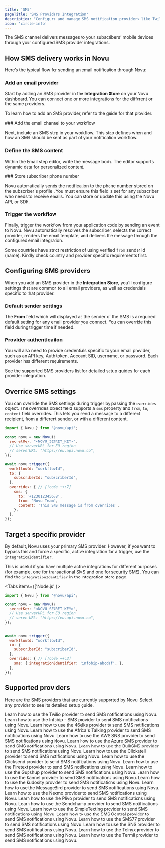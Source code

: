 ```yaml
---
title: 'SMS'
pageTitle: 'SMS Providers Integration'
description: "Configure and manage SMS notification providers like Twilio, Nexmo, and others with Novu's notification infrastructure."
icon: 'circle-info'
---
```


The SMS channel delivers messages to your subscribers’ mobile devices through your configured SMS provider integrations.

## How SMS delivery works in Novu

Here’s the typical flow for sending an email notification through Novu:

<Steps> 
<Step> 

### Add an email provider

Start by adding an SMS provider in the **Integration Store** on your Novu dashboard. You can connect one or more integrations for the different or the same providers.

To learn how to add an SMS provider, refer to the guide for that provider.

</Step>
<Step> 
### Add the email channel to your workflow

Next, include an SMS step in your workflow. This step defines when and how an SMS should be sent as part of your notification workflow.
</Step>
<Step> 
### Define the SMS content

Within the Email step editor, write the message body. The editor supports dynamic data for personalized content.

</Step>
<Step> 
### Store subscriber phone number

Novu automatically sends the notification to the phone number stored on the subscriber's profile . You must ensure this field is set for any subscriber who needs to receive emails. You can store or update this using the Novu API, or SDK.
</Step>
<Step>
### Trigger the workflow

Finally, trigger the workflow from your application code by sending an event to Novu.
Novu automatically resolves the subscriber, selects the correct provider, renders the email template, and delivers the message through the configured email integration.
</Step>
</Steps>

<Callout type="info">Some countries have strict restriction of using verified `from` sender id (name). Kindly check country and provider specific requirements first.</Callout>


## Configuring SMS providers

When you add an SMS provider in the **Integration Store**, you'll configure settings that are common to all email providers, as well as credentials specific to that provider.

### Default sender settings

The **From** field which will displayed as the sender of the SMS is a required default setting for any email provider you connect. You can override this field during trigger time if needed.

### Provider authentication

You will also need to provide credentials specific to your email provider, such as an API key, Auth token, Account SID, username, or password. Each provider has different requirements.

<Callout type="info"> See the supported SMS providers list for detailed setup guides for each provider integration.</Callout>


## Override SMS settings

You can override the SMS settings during trigger by passing the `overrides` object. The overrides object field supports a `sms` property and `from`, `to`, `content` field overrides. This lets you send a message to a different recipient, from a different sender, or with a different content.

```javascript
import { Novu } from '@novu/api';  

const novu = new Novu({
  secretKey: "<NOVU_SECRET_KEY>",
  // Use serverURL for EU region
  // serverURL: "https://eu.api.novu.co",
});

await novu.trigger({ 
  workflowId: "workflowId",
  to: {
    subscriberId: "subscriberId",
  },
  overrides: { // [!code ++:7]
    sms: {
      to: '+123012345678',
      from: 'Novu Team',
      content: 'This SMS message is from overrides',
    },
  },
});
```

## Target a specific provider

By default, Novu uses your primary SMS provider. However, if you want to bypass this and force a specific, active integration for a trigger, use the `integrationIdentifier`.

This is useful if you have multiple active integrations for different purposes (for example, one for transactional SMS and one for security SMS). You can find the `integrationIdentifier` in the integration store page.

<Tabs items={['Node.js']}>
<Tab value="Node.js">
```javascript
import { Novu } from '@novu/api';  

const novu = new Novu({
  secretKey: "<NOVU_SECRET_KEY>",
  // Use serverURL for EU region
  // serverURL: "https://eu.api.novu.co",
});


await novu.trigger({
  workflowId: "workflowId",
  to: {
    subscriberId: "subscriberId",
  },
  overrides: { // [!code ++:3]
    sms: { integrationIdentifier: 'infobip-abcdef', },
  },
});

```
</Tab>
</Tabs>

## Supported providers


Here are the SMS providers that are currently supported by Novu. Select any provider to see its detailed setup guide.

<Cards>
<Card title="Twilio" href="/platform/integrations/sms/twilio"> Learn how to use the Twilio provider to send SMS notifications using Novu.</Card>
<Card title="Infobip - SMS" href="/platform/integrations/sms/infobip"> Learn how to use the Infobip - SMS provider to send SMS notifications using Novu.</Card>
<Card title="46elks" href="/platform/integrations/sms/46elks"> Learn how to use the 46elks provider to send SMS notifications using Novu.</Card>
<Card title="Africa's Talking" href="/platform/integrations/sms/africas-talking"> Learn how to use the Africa's Talking provider to send SMS notifications using Novu.</Card>
<Card title="AWS SNS" href="/platform/integrations/sms/aws-sns"> Learn how to use the AWS SNS provider to send SMS notifications using Novu.</Card>
<Card title="Azure SMS" href="/platform/integrations/sms/azure-sms"> Learn how to use the Azure SMS provider to send SMS notifications using Novu.</Card>
<Card title="BulkSMS" href="/platform/integrations/sms/bulksms"> Learn how to use the BulkSMS provider to send SMS notifications using Novu.</Card>
<Card title="Clickatell" href="/platform/integrations/sms/clickatell"> Learn how to use the Clickatell provider to send SMS notifications using Novu.</Card>
<Card title="Clicksend" href="/platform/integrations/sms/clicksend"> Learn how to use the Clicksend provider to send SMS notifications using Novu.</Card>
<Card title="Firetext" href="/platform/integrations/sms/firetext"> Learn how to use the Firetext provider to send SMS notifications using Novu.</Card>
<Card title="Gupshup" href="/platform/integrations/sms/gupshup"> Learn how to use the Gupshup provider to send SMS notifications using Novu.</Card>
<Card title="Kannel" href="/platform/integrations/sms/kannel"> Learn how to use the Kannel provider to send SMS notifications using Novu.</Card>
<Card title="Kudosity" href="/platform/integrations/sms/kudosity"> Learn how to use the Kudosity provider to send SMS notifications using Novu.</Card>
<Card title="MessageBird" href="/platform/integrations/sms/messagebird"> Learn how to use the MessageBird provider to send SMS notifications using Novu.</Card>
<Card title="Nexmo" href="/platform/integrations/sms/nexmo"> Learn how to use the Nexmo provider to send SMS notifications using Novu.</Card>
<Card title="Plivo" href="/platform/integrations/sms/plivo"> Learn how to use the Plivo provider to send SMS notifications using Novu.</Card>
<Card title="Sendchamp" href="/platform/integrations/sms/sendchamp"> Learn how to use the Sendchamp provider to send SMS notifications using Novu.</Card>
<Card title="SimpleTexting" href="/platform/integrations/sms/simpletexting"> Learn how to use the SimpleTexting provider to send SMS notifications using Novu.</Card>
<Card title="SMS Central" href="/platform/integrations/sms/sms-central"> Learn how to use the SMS Central provider to send SMS notifications using Novu.</Card>
<Card title="SMS77" href="/platform/integrations/sms/sms77"> Learn how to use the SMS77 provider to send SMS notifications using Novu.</Card>
<Card title="SNS" href="/platform/integrations/sms/sns"> Learn how to use the SNS provider to send SMS notifications using Novu.</Card>
<Card title="Telnyx" href="/platform/integrations/sms/telnyx"> Learn how to use the Telnyx provider to send SMS notifications using Novu.</Card>
<Card title="Termii" href="/platform/integrations/sms/termii"> Learn how to use the Termii provider to send SMS notifications using Novu.</Card> 
</Cards>